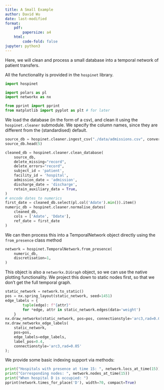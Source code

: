```yaml
---
title: A Small Example
author: David Wu
date: last-modified
format:
    pdf: 
        papersize: a4
    html:
        code-fold: false
jupyter: python3
---
```


Here, we will clean and process a small database into a temporal network of patient transfers.

All the functionality is provided in the `hospinet` library.
```python
import hospinet

import polars as pl
import networkx as nx

from pprint import pprint
from matplotlib import pyplot as plt # for later
```


We load the database (in the form of a csv), and clean it using the `hospinet.cleaner` submodule. We specify the column names, since they are different from the (standardised) default.
```python
source_db = hospinet.cleaner.ingest_csv("./data/admissions.csv", convert_dates=True)
source_db.head(5)
```

```python
cleaned_db = hospinet.cleaner.clean_database(
    source_db,
    delete_missing="record",
    delete_errors="record",
    subject_id = 'patient',
    facility_id = 'hospital',
    admission_date = 'admission',
    discharge_date = 'discharge',
    retain_auxiliary_data = True,
)
# encode dates to numerics
first_date = cleaned_db.select(pl.col('Adate').min()).item()
numeric_db = hospinet.cleaner.normalise_dates(
    cleaned_db,
    cols = ['Adate', 'Ddate'],
    ref_date = first_date
) 
```

We can then process this into a TemporalNetwork object directly using the `from_presence` class method

```python
network = hospinet.TemporalNetwork.from_presence(
    numeric_db,
    discretisation=1,
)
```

This object is also a `networkx.DiGraph` object, so we can use the native plotting functionality. We project this down to static nodes first, so that we don't get the full temporal graph.

```python
static_network = network.to_static()
pos = nx.spring_layout(static_network, seed=1451)
edge_labels = {
        tuple(edge): f"{attr}"
        for *edge, attr in static_network.edges(data='weight')
    }
nx.draw_networkx(static_network, pos=pos, connectionstyle='arc3,rad=0.05')
nx.draw_networkx_edge_labels(
    static_network, 
    pos=pos, 
    edge_labels=edge_labels,
    label_pos=0.4,
    connectionstyle='arc3,rad=0.05'
);
```

We provide some basic indexing support via methods:

```python
print("Hospitals with presence at time 15: ", network.locs_at_time(15))
print("Corresponding nodes: ", network.nodes_at_time(15))
print("When hospital D is occupied: ")
pprint(network.times_for_place('D'), width=70, compact=True)
```
